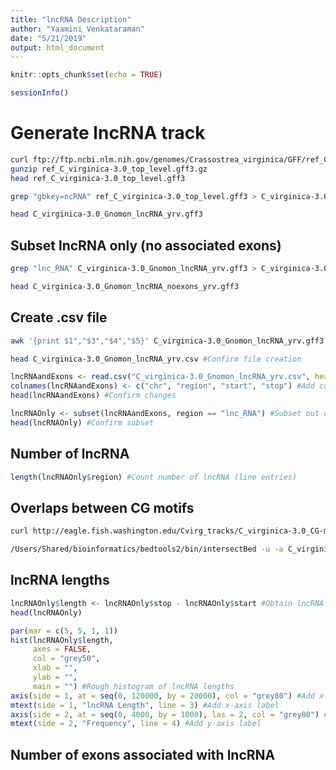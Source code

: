 ```yaml
---
title: "lncRNA Description"
author: "Yaamini Venkataraman"
date: "5/21/2019"
output: html_document
---
```


```r
knitr::opts_chunk$set(echo = TRUE)
```

```r
sessionInfo()
```

# Generate lncRNA track

```bash
curl ftp://ftp.ncbi.nlm.nih.gov/genomes/Crassostrea_virginica/GFF/ref_C_virginica-3.0_top_level.gff3.gz > ref_C_virginica-3.0_top_level.gff3.gz #Download top-level file
gunzip ref_C_virginica-3.0_top_level.gff3.gz
head ref_C_virginica-3.0_top_level.gff3
```

```bash
grep "gbkey=ncRNA" ref_C_virginica-3.0_top_level.gff3 > C_virginica-3.0_Gnomon_lncRNA_yrv.gff3 #Parse out lncRNA and associated exons.
```

```bash
head C_virginica-3.0_Gnomon_lncRNA_yrv.gff3
```

## Subset lncRNA only (no associated exons)

```bash
grep "lnc_RNA" C_virginica-3.0_Gnomon_lncRNA_yrv.gff3 > C_virginica-3.0_Gnomon_lncRNA_noexons_yrv.gff3
```

```bash
head C_virginica-3.0_Gnomon_lncRNA_noexons_yrv.gff3
```

## Create .csv file

```bash
awk '{print $1","$3","$4","$5}' C_virginica-3.0_Gnomon_lncRNA_yrv.gff3 > C_virginica-3.0_Gnomon_lncRNA_yrv.csv #Generate a .csv file
```

```bash
head C_virginica-3.0_Gnomon_lncRNA_yrv.csv #Confirm file creation
```

```r
lncRNAandExons <- read.csv("C_virginica-3.0_Gnomon_lncRNA_yrv.csv", header = FALSE) #Import lncRNA csv file
colnames(lncRNAandExons) <- c("chr", "region", "start", "stop") #Add column headers
head(lncRNAandExons) #Confirm changes
```

```r
lncRNAOnly <- subset(lncRNAandExons, region == "lnc_RNA") #Subset out only lncRNA sections
head(lncRNAOnly) #Confirm subset
```

## Number of lncRNA

```r
length(lncRNAOnly$region) #Count number of lncRNA (line entries)
```

## Overlaps between CG motifs

```bash
curl http://eagle.fish.washington.edu/Cvirg_tracks/C_virginica-3.0_CG-motif.bed > C_virginica-3.0_CG-motif.bed #Download CG motif track
```

```bash
/Users/Shared/bioinformatics/bedtools2/bin/intersectBed -u -a C_virginica-3.0_CG-motif.bed -b C_virginica-3.0_Gnomon_lncRNA_noexons_yrv.gff3 | wc -l #CG motif overlaps with lncRNA (no associated exons)
```

## lncRNA lengths


```r
lncRNAOnly$length <- lncRNAOnly$stop - lncRNAOnly$start #Obtain lncRNA length
head(lncRNAOnly)
```

```r
par(mar = c(5, 5, 1, 1))
hist(lncRNAOnly$length,
     axes = FALSE,
     col = "grey50",
     xlab = "",
     ylab = "",
     main = "") #Rough histogram of lncRNA lengths
axis(side = 1, at = seq(0, 120000, by = 20000), col = "grey80") #Add x-axis
mtext(side = 1, "lncRNA Length", line = 3) #Add x-axis label
axis(side = 2, at = seq(0, 4000, by = 1000), las = 2, col = "grey80") #Add y-axis
mtext(side = 2, "Frequency", line = 4) #Add y-axis label
```

## Number of exons associated with lncRNA

